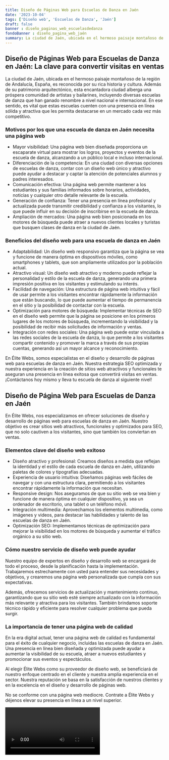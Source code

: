 ```yaml
---
title: Diseño de Páginas Web para Escuelas de Danza en Jaén
date: '2023-10-04'
tags: ['Diseño web', 'Escuelas de Danza', 'Jaén']
draft: false
banner : diseño_paginas_web_escuelasdedanza
fondoBanner : diseño_pagina_web_jaén
summary: La ciudad de Jaén, ubicada en el hermoso paisaje montañoso de la región de Andalucía, España, es reconocida por su rica historia y cultura. Además de su patrimonio arquitectónico, esta encantadora ciudad alberga una próspera comunidad de artistas y bailarines, incluyendo diversas escuelas de danza que han ganado renombre a nivel nacional e internacional. En ese sentido, es vital que estas escuelas cuenten con una presencia en línea sólida y atractiva que les permita destacarse en un mercado cada vez más competitivo. 
---
```


## Diseño de Páginas Web para Escuelas de Danza en Jaén: La clave para convertir visitas en ventas

La ciudad de Jaén, ubicada en el hermoso paisaje montañoso de la región de Andalucía, España, es reconocida por su rica historia y cultura. Además de su patrimonio arquitectónico, esta encantadora ciudad alberga una próspera comunidad de artistas y bailarines, incluyendo diversas escuelas de danza que han ganado renombre a nivel nacional e internacional. En ese sentido, es vital que estas escuelas cuenten con una presencia en línea sólida y atractiva que les permita destacarse en un mercado cada vez más competitivo. 

### Motivos por los que una escuela de danza en Jaén necesita una página web

- Mayor visibilidad: Una página web bien diseñada proporciona un escaparate virtual para mostrar los logros, proyectos y eventos de la escuela de danza, alcanzando a un público local e incluso internacional.
- Diferenciación de la competencia: En una ciudad con diversas opciones de escuelas de danza, contar con un diseño web único y atractivo puede ayudar a destacar y captar la atención de potenciales alumnos y padres interesados.
- Comunicación efectiva: Una página web permite mantener a los estudiantes y sus familias informados sobre horarios, actividades, noticias y cualquier otro detalle relevante de la escuela.
- Generación de confianza: Tener una presencia en línea profesional y actualizada puede transmitir credibilidad y confianza a los visitantes, lo que puede influir en su decisión de inscribirse en la escuela de danza.
- Ampliación de mercados: Una página web bien posicionada en los motores de búsqueda puede atraer a nuevos clientes locales y turistas que busquen clases de danza en la ciudad de Jaén.

### Beneficios del diseño web para una escuela de danza en Jaén

- Adaptabilidad: Un diseño web responsivo garantiza que la página se vea y funcione de manera óptima en dispositivos móviles, como smartphones y tablets, que son ampliamente utilizados por la población actual.
- Atractivo visual: Un diseño web atractivo y moderno puede reflejar la personalidad y estilo de la escuela de danza, generando una primera impresión positiva en los visitantes y estimulando su interés.
- Facilidad de navegación: Una estructura de página web intuitiva y fácil de usar permite a los visitantes encontrar rápidamente la información que están buscando, lo que puede aumentar el tiempo de permanencia en el sitio y la posibilidad de contactar con la escuela.
- Optimización para motores de búsqueda: Implementar técnicas de SEO en el diseño web permite que la página se posicione en los primeros lugares de los motores de búsqueda, incrementando la visibilidad y la posibilidad de recibir más solicitudes de información y ventas.
- Integración con redes sociales: Una página web puede estar vinculada a las redes sociales de la escuela de danza, lo que permite a los visitantes compartir contenido y promover la marca a través de sus propias cuentas, generando así un mayor alcance y reconocimiento.

En Élite Webs, somos especialistas en el diseño y desarrollo de páginas web para escuelas de danza en Jaén. Nuestra estrategia SEO optimizada y nuestra experiencia en la creación de sitios web atractivos y funcionales te aseguran una presencia en línea exitosa que convertirá visitas en ventas. ¡Contáctanos hoy mismo y lleva tu escuela de danza al siguiente nivel!

<GifSeo />

<Cta />

## Diseño de Página Web para Escuelas de Danza en Jaén

En Élite Webs, nos especializamos en ofrecer soluciones de diseño y desarrollo de páginas web para escuelas de danza en Jaén. Nuestro objetivo es crear sitios web atractivos, funcionales y optimizados para SEO, que no solo cautiven a los visitantes, sino que también los conviertan en ventas.

### Elementos clave del diseño web exitoso

- Diseño atractivo y profesional: Creamos diseños a medida que reflejan la identidad y el estilo de cada escuela de danza en Jaén, utilizando paletas de colores y tipografías adecuadas.
- Experiencia de usuario intuitiva: Diseñamos páginas web fáciles de navegar y con una estructura clara, permitiendo a los visitantes encontrar rápidamente la información que necesitan.
- Responsive design: Nos aseguramos de que su sitio web se vea bien y funcione de manera óptima en cualquier dispositivo, ya sea un ordenador de escritorio, una tablet o un teléfono móvil.
- Integración multimedia: Aprovechamos los elementos multimedia, como imágenes y videos, para destacar las habilidades y talento de las escuelas de danza en Jaén.
- Optimización SEO: Implementamos técnicas de optimización para mejorar la visibilidad en los motores de búsqueda y aumentar el tráfico orgánico a su sitio web.

### Cómo nuestro servicio de diseño web puede ayudar

Nuestro equipo de expertos en diseño y desarrollo web se encargará de todo el proceso, desde la planificación hasta la implementación. Trabajaremos estrechamente con usted para entender sus necesidades y objetivos, y crearemos una página web personalizada que cumpla con sus expectativas.

Además, ofrecemos servicios de actualización y mantenimiento continuo, garantizando que su sitio web esté siempre actualizado con la información más relevante y atractiva para los visitantes. También brindamos soporte técnico rápido y eficiente para resolver cualquier problema que pueda surgir.

### La importancia de tener una página web de calidad

En la era digital actual, tener una página web de calidad es fundamental para el éxito de cualquier negocio, incluidas las escuelas de danza en Jaén. Una presencia en línea bien diseñada y optimizada puede ayudar a aumentar la visibilidad de su escuela, atraer a nuevos estudiantes y promocionar sus eventos y espectáculos.

Al elegir Élite Webs como su proveedor de diseño web, se beneficiará de nuestro enfoque centrado en el cliente y nuestra amplia experiencia en el sector. Nuestra reputación se basa en la satisfacción de nuestros clientes y en la excelencia en el diseño y desarrollo de páginas web.

No se conforme con una página web mediocre. Contrate a Élite Webs y déjenos elevar su presencia en línea a un nivel superior.

<Video />

<CtaBot job='Escuelas de Danza' city='Jaén'/>

<Gmaps query='Jaén+españa+maps' />